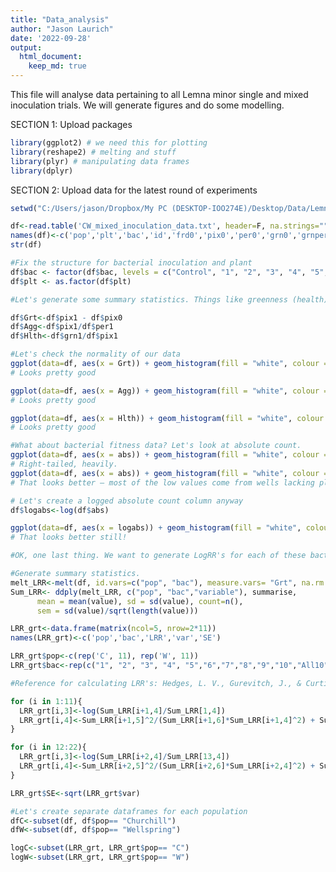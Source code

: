 ```yaml
---
title: "Data_analysis"
author: "Jason Laurich"
date: '2022-09-28'
output: 
  html_document: 
    keep_md: true
---
```


This file will analyse data pertaining to all Lemna minor single and mixed inoculation trials. We will generate figures and do some modelling.

SECTION 1: Upload packages

```r
library(ggplot2) # we need this for plotting
library(reshape2) # melting and stuff
library(plyr) # manipulating data frames
library(dplyr)
```

SECTION 2: Upload data for the latest round of experiments

```r
setwd("C:/Users/jason/Dropbox/My PC (DESKTOP-IOO274E)/Desktop/Data/Lemna_singleinoculations/Lemna_single_inoculations")

df<-read.table('CW_mixed_inoculation_data.txt', header=F, na.strings="", sep="\t")
names(df)<-c('pop','plt','bac','id','frd0','pix0','per0','grn0','grnper0','frd1','pix1','per1','grn1','grnper1','abs')
str(df)

#Fix the structure for bacterial inoculation and plant
df$bac <- factor(df$bac, levels = c("Control", "1", "2", "3", "4", "5","6","7","8","9","10","All10"))
df$plt <- as.factor(df$plt)

#Let's generate some summary statistics. Things like greenness (health), growth (fitness), and aggregation.

df$Grt<-df$pix1 - df$pix0
df$Agg<-df$pix1/df$per1
df$Hlth<-df$grn1/df$pix1

#Let's check the normality of our data
ggplot(data=df, aes(x = Grt)) + geom_histogram(fill = "white", colour = "black")
# Looks pretty good

ggplot(data=df, aes(x = Agg)) + geom_histogram(fill = "white", colour = "black")
# Looks pretty good

ggplot(data=df, aes(x = Hlth)) + geom_histogram(fill = "white", colour = "black")
# Looks pretty good

#What about bacterial fitness data? Let's look at absolute count.
ggplot(data=df, aes(x = abs)) + geom_histogram(fill = "white", colour = "black")
# Right-tailed, heavily.
ggplot(data=df, aes(x = abs)) + geom_histogram(fill = "white", colour = "black") +  facet_grid(pop ~ plt, scales = "free")
# That looks better — most of the low values come from wells lacking plants. 

# Let's create a logged absolute count column anyway
df$logabs<-log(df$abs)

ggplot(data=df, aes(x = logabs)) + geom_histogram(fill = "white", colour = "black") +  facet_grid(pop ~ plt, scales = "free")
# That looks better still!

#OK, one last thing. We want to generate LogRR's for each of these bacterial inoculation treatments, because we want to compare across experiments.

#Generate summary statistics.
melt_LRR<-melt(df, id.vars=c("pop", "bac"), measure.vars= "Grt", na.rm = T)
Sum_LRR<- ddply(melt_LRR, c("pop", "bac","variable"), summarise,
      mean = mean(value), sd = sd(value), count=n(),
      sem = sd(value)/sqrt(length(value)))

LRR_grt<-data.frame(matrix(ncol=5, nrow=2*11))
names(LRR_grt)<-c('pop','bac','LRR','var','SE')

LRR_grt$pop<-c(rep('C', 11), rep('W', 11))
LRR_grt$bac<-rep(c("1", "2", "3", "4", "5","6","7","8","9","10","All10"), 2)

#Reference for calculating LRR's: Hedges, L. V., Gurevitch, J., & Curtis, P. S. (1999). The meta-analysis of response ratios in experimental ecology. Ecology, 80(4), 1150-1156. Equation 1

for (i in 1:11){
  LRR_grt[i,3]<-log(Sum_LRR[i+1,4]/Sum_LRR[1,4])
  LRR_grt[i,4]<-Sum_LRR[i+1,5]^2/(Sum_LRR[i+1,6]*Sum_LRR[i+1,4]^2) + Sum_LRR[1,5]^2/(Sum_LRR[1,6]*Sum_LRR[1,4]^2)
}

for (i in 12:22){
  LRR_grt[i,3]<-log(Sum_LRR[i+2,4]/Sum_LRR[13,4])
  LRR_grt[i,4]<-Sum_LRR[i+2,5]^2/(Sum_LRR[i+2,6]*Sum_LRR[i+2,4]^2) + Sum_LRR[13,5]^2/(Sum_LRR[13,6]*Sum_LRR[13,4]^2)
}

LRR_grt$SE<-sqrt(LRR_grt$var)

#Let's create separate dataframes for each population
dfC<-subset(df, df$pop== "Churchill")
dfW<-subset(df, df$pop== "Wellspring")

logC<-subset(LRR_grt, LRR_grt$pop== "C")
logW<-subset(LRR_grt, LRR_grt$pop== "W")
```
